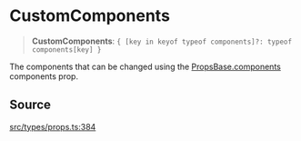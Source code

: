 # CustomComponents

<a id="undefined" name="undefined"></a>

> **CustomComponents**: `{ [key in keyof typeof components]?: typeof components[key] }`

The components that can be changed using the [PropsBase.components](/docs/api/next/interfaces/PropsBase.md#components)
components prop.

## Source

[src/types/props.ts:384](https://github.com/gpbl/react-day-picker/blob/next/src/types/props.ts#L384)
